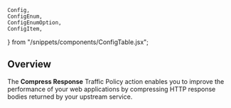

	Config,
	ConfigEnum,
	ConfigEnumOption,
	ConfigItem,
} from "/snippets/components/ConfigTable.jsx";

## Overview

The **Compress Response** Traffic Policy action enables you to improve the
performance of your web applications by compressing HTTP response bodies returned
by your upstream service.
